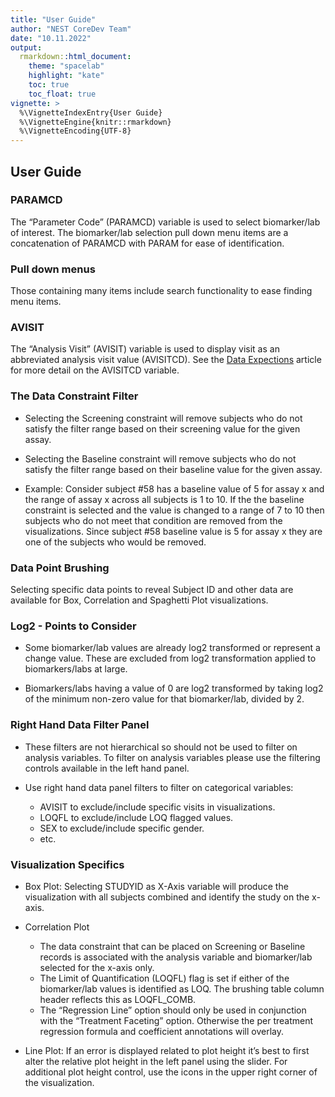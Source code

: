 ```yaml
---
title: "User Guide"
author: "NEST CoreDev Team"
date: "10.11.2022"
output:
  rmarkdown::html_document:
    theme: "spacelab"
    highlight: "kate"
    toc: true
    toc_float: true
vignette: >
  %\VignetteIndexEntry{User Guide}
  %\VignetteEngine{knitr::rmarkdown}
  %\VignetteEncoding{UTF-8}
---
```


## User Guide



### PARAMCD 
The "Parameter Code" (PARAMCD) variable is used to select biomarker/lab of interest. The biomarker/lab selection pull down menu items are a concatenation of PARAMCD with PARAM for ease of identification.

### Pull down menus
Those containing many items include search functionality to ease finding menu items.

### AVISIT
The "Analysis Visit" (AVISIT) variable is used to display visit as an abbreviated analysis visit value (AVISITCD). See the [Data Expections]() article for more detail on the AVISITCD variable.

### The Data Constraint Filter

- Selecting the Screening constraint will remove subjects who do not satisfy the filter range based on their screening value for the given assay.

- Selecting the Baseline constraint will remove subjects who do not satisfy the filter range based on their baseline value for the given assay.

- Example: Consider subject #58 has a baseline value of 5 for assay x and the range of assay x across all subjects is 1 to 10. 
             If the the baseline constraint is selected and the value is changed to a range of 7 to 10 then subjects who do not meet
             that condition are removed from the visualizations. Since subject #58 baseline value is 5 for assay x they are one of the 
             subjects who would be removed.

### Data Point Brushing
Selecting specific data points to reveal Subject ID and other data are available for Box, Correlation and Spaghetti Plot visualizations.

### Log2 -  Points to Consider

- Some biomarker/lab values are already log2 transformed or represent a change value. These are excluded from log2 transformation applied to biomarkers/labs
  at large.

- Biomarkers/labs having a value of 0 are log2 transformed by taking log2 of the minimum non-zero value for that biomarker/lab, divided by 2.

### Right Hand Data Filter Panel

- These filters are not hierarchical so should not be used to filter on analysis variables. 
    To filter on analysis variables please use the filtering controls available in the left hand panel.

- Use right hand data panel filters to filter on categorical variables:
  - AVISIT to exclude/include specific visits in visualizations.
  - LOQFL to exclude/include LOQ flagged values.
  - SEX to exclude/include specific gender.
  - etc.

### Visualization Specifics
  
- Box Plot: Selecting STUDYID as X-Axis variable will produce the visualization with all subjects combined and identify the study on the x-axis.

- Correlation Plot
  - The data constraint that can be placed on Screening or Baseline records is associated with the analysis variable and biomarker/lab
    selected for the x-axis only.
  - The Limit of Quantification (LOQFL) flag is set if either of the biomarker/lab values is identified as LOQ. The brushing table column header reflects this as LOQFL_COMB.
  - The "Regression Line" option should only be used in conjunction with the "Treatment Faceting" option. Otherwise the per treatment regression formula and coefficient annotations will overlay.

- Line Plot: If an error is displayed related to plot height it's best to first alter the relative plot height in the left panel using the slider. For additional plot height control, use the icons in the upper right corner of the visualization.
